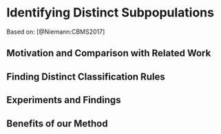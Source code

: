 # Identifying Distinct Subpopulations {#sdclu}

Based on: [@Niemann:CBMS2017]

## Motivation and Comparison with Related Work  

## Finding Distinct Classification Rules  

## Experiments and Findings  

## Benefits of our Method
